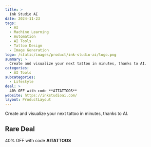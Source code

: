 ```yaml
---
title: >
  Ink Studio AI
date: 2024-11-23
tags:
  - AI
  - Machine Learning
  - Automation
  - AI Tools
  - Tattoo Design
  - Image Generation
logo: /static/images/product/ink-studio-ai/logo.png
summary: >
  Create and visualize your next tattoo in minutes, thanks to AI.
categories:
  - AI Tools
subcategories:
  - Lifestyle
deal: >
  40% OFF with code **AITATTOOS**
website: https://inkstudioai.com/
layout: ProductLayout
---
```

Create and visualize your next tattoo in minutes, thanks to AI.

## Rare Deal

40% OFF with code **AITATTOOS**

